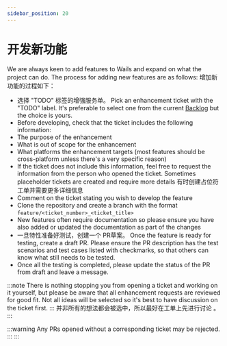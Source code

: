 ```yaml
---
sidebar_position: 20
---
```


# 开发新功能

We are always keen to add features to Wails and expand on what the project can do. The process for adding new features are as follows: 增加新功能的过程如下：

- 选择 "TODO" 标签的增强服务单。 Pick an enhancement ticket with the "TODO" label. It's preferable to select one from the current [Backlog](https://github.com/orgs/wailsapp/projects/1/views/1) but the choice is yours.
- Before developing, check that the ticket includes the following information:
- The purpose of the enhancement
- What is out of scope for the enhancement
- What platforms the enhancement targets (most features should be cross-platform unless there's a very specific reason)
- If the ticket does not include this information, feel free to request the information from the person who opened the ticket. Sometimes placeholder tickets are created and require more details 有时创建占位符工单并需要更多详细信息
- Comment on the ticket stating you wish to develop the feature
- Clone the repository and create a branch with the format `feature/<ticket_number>_<ticket_title>`
- New features often require documentation so please ensure you have also added or updated the documentation as part of the changes
- 一旦特性准备好测试，创建一个 PR草案。 Once the feature is ready for testing, create a draft PR. Please ensure the PR description has the test scenarios and test cases listed with checkmarks, so that others can know what still needs to be tested.
- Once all the testing is completed, please update the status of the PR from draft and leave a message.

:::note
There is nothing stopping you from opening a ticket and working on it yourself, but please be aware that all
enhancement requests are reviewed for good fit. Not all ideas will be selected so it's best to have discussion
on the ticket first.
::: 并非所有的想法都会被选中，所以最好在工单上先进行讨论
。
:::

:::warning
Any PRs opened without a corresponding ticket may be rejected.
::: :::

